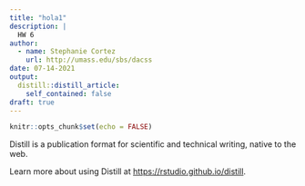 ```yaml
---
title: "hola1"
description: |
  HW 6
author:
  - name: Stephanie Cortez
    url: http://umass.edu/sbs/dacss
date: 07-14-2021
output:
  distill::distill_article:
    self_contained: false
draft: true
---
```



```r
knitr::opts_chunk$set(echo = FALSE)
```

Distill is a publication format for scientific and technical writing, native to the web.

Learn more about using Distill at <https://rstudio.github.io/distill>.


